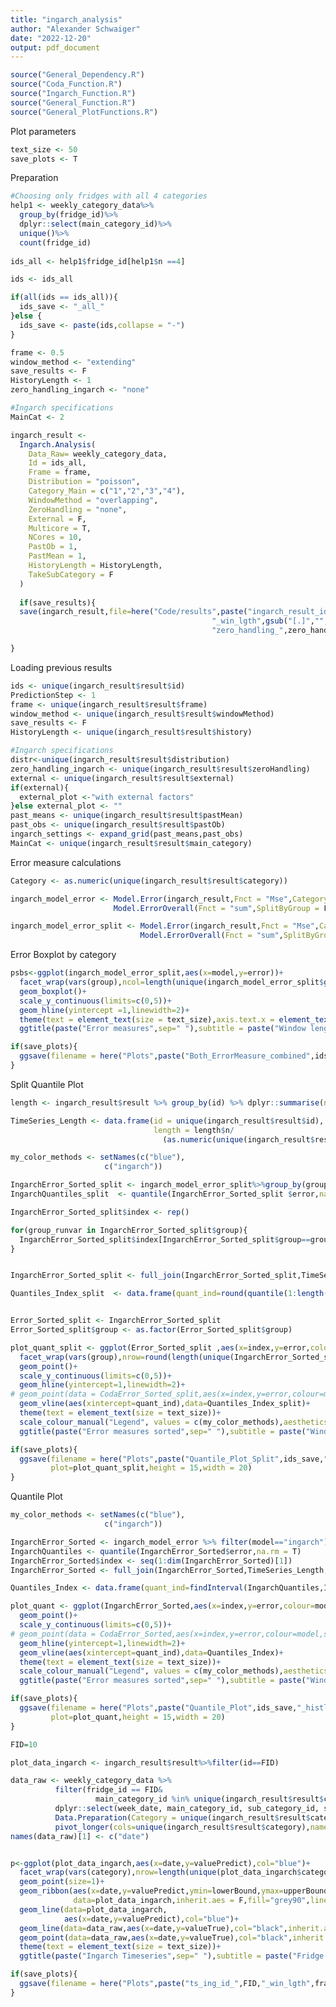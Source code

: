 ```yaml
---
title: "ingarch_analysis"
author: "Alexander Schwaiger"
date: "2022-12-20"
output: pdf_document
---
```


```r
source("General_Dependency.R")
source("Coda_Function.R") 
source("Ingarch_Function.R")
source("General_Function.R")
source("General_PlotFunctions.R")
```


Plot parameters 
```r
text_size <- 50
save_plots <- T
```


Preparation
```r

#Choosing only fridges with all 4 categories
help1 <- weekly_category_data%>%
  group_by(fridge_id)%>%
  dplyr::select(main_category_id)%>%
  unique()%>%
  count(fridge_id)
  
ids_all <- help1$fridge_id[help1$n ==4]

ids <- ids_all

if(all(ids == ids_all)){
  ids_save <- "_all_"
}else {
  ids_save <- paste(ids,collapse = "-")
}

frame <- 0.5
window_method <- "extending"
save_results <- F
HistoryLength <- 1
zero_handling_ingarch <- "none"

#Ingarch specifications
MainCat <- 2

```


```r
ingarch_result <-
  Ingarch.Analysis(
    Data_Raw= weekly_category_data,
    Id = ids_all,
    Frame = frame,
    Distribution = "poisson",
    Category_Main = c("1","2","3","4"),
    WindowMethod = "overlapping",
    ZeroHandling = "none",
    External = F,
    Multicore = T,
    NCores = 10,
    PastOb = 1,
    PastMean = 1,
    HistoryLength = HistoryLength,
    TakeSubCategory = F
  )
  
  if(save_results){
  save(ingarch_result,file=here("Code/results",paste("ingarch_result_ids",paste(ids_save,collapse="-"),
                                             "_win_lgth",gsub("[.]","",frame),"_history_lght",gsub("[.]","",HistoryLength),
                                             "zero_handling_",zero_handling_ingarch,".RData",sep="")))

}
```


Loading previous results
```r
ids <- unique(ingarch_result$result$id)
PredictionStep <- 1
frame <- unique(ingarch_result$result$frame)
window_method <- unique(ingarch_result$result$windowMethod)
save_results <- F
HistoryLength <- unique(ingarch_result$result$history)

#Ingarch specifications
distr<-unique(ingarch_result$result$distribution)
zero_handling_ingarch <- unique(ingarch_result$result$zeroHandling)
external <- unique(ingarch_result$result$external)
if(external){
  external_plot <-"with external factors"
}else external_plot <- ""
past_means <- unique(ingarch_result$result$pastMean)
past_obs <- unique(ingarch_result$result$pastOb)
ingarch_settings <- expand_grid(past_means,past_obs)
MainCat <- unique(ingarch_result$result$main_category)
```


Error measure calculations
```r
Category <- as.numeric(unique(ingarch_result$result$category))

ingarch_model_error <- Model.Error(ingarch_result,Fnct = "Mse",Category = Category ) %>% 
                       Model.ErrorOverall(Fnct = "sum",SplitByGroup = F,Category = Category )

ingarch_model_error_split <- Model.Error(ingarch_result,Fnct = "Mse",Category =Category ) %>% 
                             Model.ErrorOverall(Fnct = "sum",SplitByGroup = T,Groups = as.list(Category))
```


Error Boxplot by category
```r
psbs<-ggplot(ingarch_model_error_split,aes(x=model,y=error))+
  facet_wrap(vars(group),ncol=length(unique(ingarch_model_error_split$group)),scales = "fixed")+
  geom_boxplot()+
  scale_y_continuous(limits=c(0,5))+
  geom_hline(yintercept =1,linewidth=2)+
  theme(text = element_text(size = text_size),axis.text.x = element_text(size=30))+
  ggtitle(paste("Error measures",sep=" "),subtitle = paste("Window length:",frame, "History:",HistoryLength,",Zero handling",zero_handling_ingarch,sep=" "))

if(save_plots){
  ggsave(filename = here("Plots",paste("Both_ErrorMeasure_combined",ids_save,"_histlgth",HistoryLength,"_win_lgth",frame,"zero_handling_",zero_handling_ingarch,".png",sep="")),plot=psbs,height = 15,width = 20)
}
```


Split Quantile Plot
```r
length <- ingarch_result$result %>% group_by(id) %>% dplyr::summarise(n=unique(window_baseLength))

TimeSeries_Length <- data.frame(id = unique(ingarch_result$result$id),
                                length = length$n/
                                  (as.numeric(unique(ingarch_result$result$frame))*as.numeric(unique(ingarch_result$result$history))))
```

```r
my_color_methods <- setNames(c("blue"),
                     c("ingarch"))

IngarchError_Sorted_split <- ingarch_model_error_split%>%group_by(group)%>%arrange(.,error)
IngarchQuantiles_split  <- quantile(IngarchError_Sorted_split $error,na.rm = T)

IngarchError_Sorted_split$index <- rep()

for(group_runvar in IngarchError_Sorted_split$group){
  IngarchError_Sorted_split$index[IngarchError_Sorted_split$group==group_runvar] <- seq(1:length(IngarchError_Sorted_split$index[IngarchError_Sorted_split$group==group_runvar]))
}


IngarchError_Sorted_split <- full_join(IngarchError_Sorted_split,TimeSeries_Length,bye ="id")

Quantiles_Index_split  <- data.frame(quant_ind=round(quantile(1:length(unique(IngarchError_Sorted_split$id)))))


Error_Sorted_split <- IngarchError_Sorted_split
Error_Sorted_split$group <- as.factor(Error_Sorted_split$group)

plot_quant_split <- ggplot(Error_Sorted_split ,aes(x=index,y=error,colour=model,size=length))+
  facet_wrap(vars(group),nrow=round(length(unique(IngarchError_Sorted_split$group))/2),scales = "free")+
  geom_point()+
  scale_y_continuous(limits=c(0,5))+
  geom_hline(yintercept=1,linewidth=2)+
# geom_point(data = CodaError_Sorted_split,aes(x=index,y=error,colour=model),size=3)+
  geom_vline(aes(xintercept=quant_ind),data=Quantiles_Index_split)+
  theme(text = element_text(size = text_size))+
  scale_colour_manual("Legend", values = c(my_color_methods),aesthetics = "colour")+
  ggtitle(paste("Error measures sorted",sep=" "),subtitle = paste("Window length:",frame,"History:",HistoryLength,",Zero handling",zero_handling_ingarch,sep=" "))

if(save_plots){
  ggsave(filename = here("Plots",paste("Quantile_Plot_Split",ids_save,"_histlgth",HistoryLength,"win_lgth",frame,"zero_handling_",zero_handling_ingarch,".png",sep="")),
         plot=plot_quant_split,height = 15,width = 20)
}
```


Quantile Plot
```r
my_color_methods <- setNames(c("blue"),
                     c("ingarch"))

IngarchError_Sorted <- ingarch_model_error %>% filter(model=="ingarch")%>%arrange(.,error)
IngarchQuantiles <- quantile(IngarchError_Sorted$error,na.rm = T)
IngarchError_Sorted$index <- seq(1:dim(IngarchError_Sorted)[1])
IngarchError_Sorted <- full_join(IngarchError_Sorted,TimeSeries_Length,bye ="id")

Quantiles_Index <- data.frame(quant_ind=findInterval(IngarchQuantiles,IngarchError_Sorted$error))

plot_quant <- ggplot(IngarchError_Sorted,aes(x=index,y=error,colour=model,size=length))+
  geom_point()+
  scale_y_continuous(limits=c(0,5))+
# geom_point(data = CodaError_Sorted,aes(x=index,y=error,colour=model,size=length))+
  geom_hline(yintercept=1,linewidth=2)+
  geom_vline(aes(xintercept=quant_ind),data=Quantiles_Index)+
  theme(text = element_text(size = text_size))+
  scale_colour_manual("Legend", values = c(my_color_methods),aesthetics = "colour")+
  ggtitle(paste("Error measures sorted",sep=" "),subtitle = paste("Window length:",frame, "History:",HistoryLength,",Zero handling",zero_handling_ingarch,sep=" "))

if(save_plots){
  ggsave(filename = here("Plots",paste("Quantile_Plot",ids_save,"_histlgth",HistoryLength,"win_lgth",frame,"zero_handling_",zero_handling_ingarch,".png",sep="")),
         plot=plot_quant,height = 15,width = 20)
}
```


```r
FID=10

plot_data_ingarch <- ingarch_result$result%>%filter(id==FID)

data_raw <- weekly_category_data %>%
          filter(fridge_id == FID&
                   main_category_id %in% unique(ingarch_result$result$category)) %>%
          dplyr::select(week_date, main_category_id, sub_category_id, sold) %>%
          Data.Preparation(Category = unique(ingarch_result$result$category),TakeSubCategory = F) %>% 
          pivot_longer(cols=unique(ingarch_result$result$category),names_to="category",values_to="valueTrue")
names(data_raw)[1] <- c("date")


p<-ggplot(plot_data_ingarch,aes(x=date,y=valuePredict),col="blue")+
  facet_wrap(vars(category),nrow=length(unique(plot_data_ingarch$category)),scales = "free")+
  geom_point(size=1)+
  geom_ribbon(aes(x=date,y=valuePredict,ymin=lowerBound,ymax=upperBound),
              data=plot_data_ingarch,inherit.aes = F,fill="grey90",linetype="dashed",col="blue")+
  geom_line(data=plot_data_ingarch,
            aes(x=date,y=valuePredict),col="blue")+
  geom_line(data=data_raw,aes(x=date,y=valueTrue),col="black",inherit.aes = F)+
  geom_point(data=data_raw,aes(x=date,y=valueTrue),col="black",inherit.aes = F)+
  theme(text = element_text(size = text_size))+
  ggtitle(paste("Ingarch Timeseries",sep=" "),subtitle = paste("Fridge ID:",FID,",base window length:",frame,",Zero handling",zero_handling_ingarch,sep=" "))

if(save_plots){
  ggsave(filename = here("Plots",paste("ts_ing_id_",FID,"_win_lgth",frame,"_zero_handling_",zero_handling_ingarch,".png",sep="")),plot=p,height = 15,width = 20)
}

```